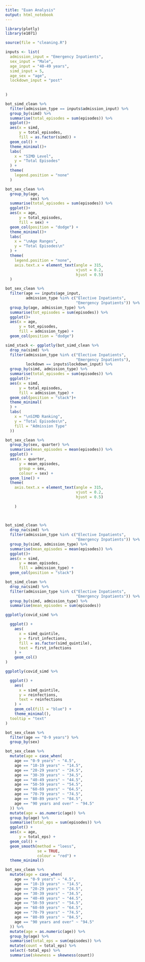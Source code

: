 ```yaml
---
title: "Euan Analysis"
output: html_notebook
---
```

```r
library(plotly)
library(e1071)
```


```r
source(file = "cleaning.R")
```



```r
inputs <- list(
  admission_input = "Emergency Inpatients",
  sex_input = "Male",
  age_input = "40-49 years",
  simd_input = 5,
  age_sex = "age",
  lockdown_input = "post"
  
  
)
```





```r

bot_simd_clean %>% 
  filter(admission_type == inputs$admission_input) %>% 
  group_by(simd) %>% 
  summarise(total_episodes = sum(episodes)) %>% 
  ggplot()+
  aes(x = simd,
      y = total_episodes,
      fill = as.factor(simd)) +
  geom_col() +
  theme_minimal()+
  labs(
    x = "SIMD Level",
    y = "Total Episodes"
  ) +
  theme(
    legend.position = "none"
  )
```

```r
bot_sex_clean %>% 
  group_by(age,
           sex) %>% 
  summarise(total_episodes = sum(episodes)) %>% 
  ggplot()+
  aes(x = age,
      y = total_episodes,
      fill = sex) +
  geom_col(position = "dodge") +
  theme_minimal()+
  labs(
    x = "\nAge Ranges",
    y = "Total Episodes\n"
  ) +
  theme(
    legend.position = "none",
    axis.text.x = element_text(angle = 315,
                               vjust = 0.2,
                               hjust = 0.5)
  )


```


```r
bot_sex_clean %>% 
  filter(age == inputs$age_input,
         admission_type %in% c("Elective Inpatients",
                               "Emergency Inpatients")) %>% 
  group_by(age, admission_type) %>% 
  summarise(tot_episodes = sum(episodes)) %>% 
  ggplot()+
  aes(x = age,
      y = tot_episodes,
      fill = admission_type) +
  geom_col(position = "dodge")
```



```r
simd_stack <- ggplotly(bot_simd_clean %>% 
  drop_na(simd) %>% 
  filter(admission_type %in% c("Elective Inpatients",
                               "Emergency Inpatients"),
         lockdown == inputs$lockdown_input) %>% 
  group_by(simd, admission_type) %>% 
  summarise(total_episodes = sum(episodes)) %>% 
  ggplot()+
  aes(x = simd,
      y = total_episodes,
      fill = admission_type) +
  geom_col(position = "stack")+
  theme_minimal(
  ) +
  labs(
    x = "\nSIMD Ranking",
    y = "Total Episodes\n",
    fill = "Admission Type"
  ))
```

```r
bot_sex_clean %>% 
  group_by(sex, quarter) %>% 
  summarise(mean_episodes = mean(episodes)) %>% 
  ggplot() +
  aes(x = quarter,
      y = mean_episodes,
      group = sex,
      colour = sex) +
  geom_line() +
  theme(
    axis.text.x = element_text(angle = 315,
                               vjust = 0.2,
                               hjust = 0.5)
  
    )
  
  
``` 

```r
bot_simd_clean %>% 
  drop_na(simd) %>% 
  filter(admission_type %in% c("Elective Inpatients",
                               "Emergency Inpatients")) %>% 
  group_by(simd, admission_type) %>% 
  summarise(mean_episodes = mean(episodes)) %>% 
  ggplot()+
  aes(x = simd,
      y = mean_episodes,
      fill = admission_type) +
  geom_col(position = "stack")
```


```r
bot_simd_clean %>% 
  drop_na(simd) %>% 
  filter(admission_type %in% c("Elective Inpatients",
                               "Emergency Inpatients")) %>% 
  group_by(simd, admission_type) %>% 
  summarise(mean_episodes = sum(episodes))
```


```r
ggplotly(covid_simd %>% 

  ggplot() +
    aes(
      x = simd_quintile,
      y = first_infections,
      fill = as.factor(simd_quintile),
      text = first_infections
    ) +
    geom_col()
)
```



```r
ggplotly(covid_simd %>% 

  ggplot() +
    aes(
      x = simd_quintile,
      y = reinfections,
      text = reinfections
    ) +
    geom_col(fill = "blue") +
    theme_minimal(),
  tooltip = "text"
)
```


```r
bot_sex_clean %>% 
  filter(age == "0-9 years") %>% 
  group_by(sex) 
```




```r
bot_sex_clean %>%
  mutate(age = case_when(
    age == "0-9 years" ~ "4.5",
    age == "10-19 years" ~ "14.5",
    age == "20-29 years" ~ "24.5",
    age == "30-39 years" ~ "34.5",
    age == "40-49 years" ~ "44.5",
    age == "50-59 years" ~ "54.5",
    age == "60-69 years" ~ "64.5",
    age == "70-79 years" ~ "74.5",
    age == "80-89 years" ~ "84.5",
    age == "90 years and over" ~ "94.5"
  )) %>% 
  mutate(age = as.numeric(age)) %>%
  group_by(age) %>% 
  summarise(total_eps = sum(episodes)) %>% 
  ggplot() +
  aes(x = age,
      y = total_eps) +
  geom_col() +
  geom_smooth(method = "loess",
              se = TRUE,
              colour = "red") +
  theme_minimal()
```



```r
bot_sex_clean %>%
  mutate(age = case_when(
    age == "0-9 years" ~ "4.5",
    age == "10-19 years" ~ "14.5",
    age == "20-29 years" ~ "24.5",
    age == "30-39 years" ~ "34.5",
    age == "40-49 years" ~ "44.5",
    age == "50-59 years" ~ "54.5",
    age == "60-69 years" ~ "64.5",
    age == "70-79 years" ~ "74.5",
    age == "80-89 years" ~ "84.5",
    age == "90 years and over" ~ "94.5"
  )) %>% 
  mutate(age = as.numeric(age)) %>%
  group_by(age) %>% 
  summarise(total_eps = sum(episodes)) %>% 
  mutate(count = total_eps) %>% 
  select(-total_eps) %>% 
  summarise(skewness = skewness(count))
```



